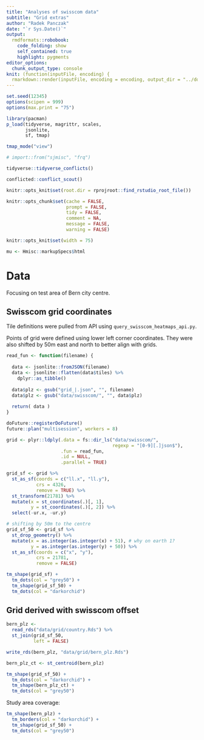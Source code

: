 ```yaml
---
title: "Analyses of swisscom data"
subtitle: "Grid extras"
author: "Radek Panczak"
date: "`r Sys.Date()`"
output:
  rmdformats::robobook:
    code_folding: show
    self_contained: true
    highlight: pygments
editor_options: 
  chunk_output_type: console
knit: (function(inputFile, encoding) {
  rmarkdown::render(inputFile, encoding = encoding, output_dir = "../docs") })
---
```


<!-- ----------------------------------------------------- -->

```r
set.seed(12345)
options(scipen = 999)
options(max.print = "75")

library(pacman)
p_load(tidyverse, magrittr, scales,  
       jsonlite, 
       sf, tmap)

tmap_mode("view")

# import::from("sjmisc", "frq")
```

```r
tidyverse::tidyverse_conflicts()

conflicted::conflict_scout()
```

```r
knitr::opts_knit$set(root.dir = rprojroot::find_rstudio_root_file())

knitr::opts_chunk$set(cache = FALSE,
                      prompt = FALSE,
                      tidy = FALSE,
                      comment = NA,
                      message = FALSE,
                      warning = FALSE)

knitr::opts_knit$set(width = 75)

mu <- Hmisc::markupSpecs$html
```

<!-- ----------------------------------------------------- -->

# Data 

Focusing on test area of Bern city centre.  

## Swisscom grid coordinates

Tile definitions were pulled from API using `query_swisscom_heatmaps_api.py`.  

Points of grid were defined using lower left corner coordinates. They were also shifted by 50m east and north to better align with grids.    

```r
read_fun <- function(filename) {
  
  data <- jsonlite::fromJSON(filename)
  data <- jsonlite::flatten(data$tiles) %>% 
    dplyr::as_tibble()
  
  data$plz <- gsub("grid_|.json", "", filename)
  data$plz <- gsub("data/swisscom/", "", data$plz)
  
  return( data )
}

doFuture::registerDoFuture()
future::plan("multisession", workers = 8)

grid <- plyr::ldply(.data = fs::dir_ls("data/swisscom/", 
                                       regexp = "[0-9][.]json$"),
                    .fun = read_fun,
                    .id = NULL,
                    .parallel = TRUE)

grid_sf <- grid %>% 
  st_as_sf(coords = c("ll.x", "ll.y"), 
           crs = 4326,
           remove = TRUE) %>% 
  st_transform(21781) %>% 
  mutate(x = st_coordinates(.)[, 1],
         y = st_coordinates(.)[, 2]) %>% 
  select(-ur.x, -ur.y)

# shifting by 50m to the centre
grid_sf_50 <- grid_sf %>% 
  st_drop_geometry() %>% 
  mutate(x = as.integer(as.integer(x) + 51), # why on earth 1?
         y = as.integer(as.integer(y) + 50)) %>% 
  st_as_sf(coords = c("x", "y"), 
           crs = 21781,
           remove = FALSE) 
```

```r
tm_shape(grid_sf) + 
  tm_dots(col = "grey50") + 
  tm_shape(grid_sf_50) + 
  tm_dots(col = "darkorchid")
```

## Grid derived with swisscom offset

```r
bern_plz <- 
  read_rds("data/grid/country.Rds") %>% 
  st_join(grid_sf_50,
          left = FALSE)

write_rds(bern_plz, "data/grid/bern_plz.Rds")
```

```r
bern_plz_ct <- st_centroid(bern_plz)

tm_shape(grid_sf_50) + 
  tm_dots(col = "darkorchid") +
  tm_shape(bern_plz_ct) + 
  tm_dots(col = "grey50")
```

Study area coverage:  

```r
tm_shape(bern_plz) + 
  tm_borders(col = "darkorchid") +
  tm_shape(grid_sf_50) + 
  tm_dots(col = "grey50")
```
